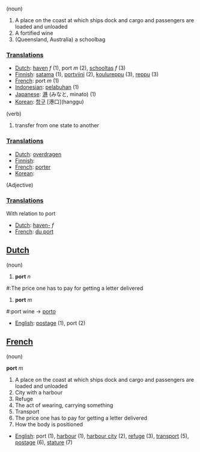 (noun)

#A place on the coast at which ships dock and cargo and passengers are loaded and unloaded
#A fortified wine
#(Queensland, Australia) a schoolbag

===[[Translation]]s===

*[[Dutch]]: [[haven]] ''f'' (1), port ''m'' (2), [[schooltas]] ''f'' (3)
*[[Finnish]]: [[satama]] (1), [[portviini]] (2), [[koulureppu]] (3), [[reppu]] (3)
*[[French]]: port ''m'' (1)
*[[Indonesian]]: [[labuh|pelabuhan]] (1)
*[[Japanese]]: [[港]] (みなと, minato) (1)
*[[Korean]]: [[항구]] [港口](hanggu)

(verb)

#transfer from one state to another

===[[Translation]]s===

*[[Dutch]]: [[overdragen]]
*[[Finnish]]: [[]]
*[[French]]: [[porter]]
*[[Korean]]: [[]]

(Adjective)

===[[Translation]]s===

With relation to port

*[[Dutch]]: [[haven-]] ''f''
*[[French]]: [[du port]]

==[[Dutch]]==

(noun)

#'''port''' ''n''

#:The price one has to pay for getting a letter delivered

#'''port''' ''m''

#:port wine -> [[porto]]

*[[English]]: [[postage]] (1), port (2)

==[[French]]==

(noun)

'''port''' ''m''

#A place on the coast at which ships dock and cargo and passengers are loaded and unloaded
#City with a harbour
#Refuge
#The act of wearing, carrying something
#Transport
#The price one has to pay for getting a letter delivered
#How the body is positioned

*[[English]]: port (1), [[harbour]] (1), [[harbour city]] (2), [[refuge]] (3), [[transport]] (5), [[postage]] (6), [[stature]] (7)